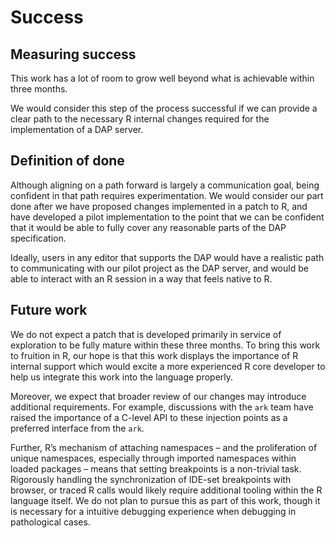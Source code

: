 # Success
<!--
Projects should have a definition of done that is measurable, and a
thorough understanding going in of what the risks are to delivery
-->

## Measuring success

<!--
How will we know when success is achieved, what markers can we use
along the way
-->

This work has a lot of room to grow well beyond what is achievable within three
months.

We would consider this step of the process successful if we can provide a clear
path to the necessary R internal changes required for the implementation of a
DAP server. 

## Definition of done

<!--
What does success look like?
-->

Although aligning on a path forward is largely a communication goal, being
confident in that path requires experimentation. We would consider our part done
after we have proposed changes implemented in a patch to R, and have developed
a pilot implementation to the point that we can be confident that it would be
able to fully cover any reasonable parts of the DAP specification.

Ideally, users in any editor that supports the DAP would have a realistic
path to communicating with our pilot project as the DAP server, and would be
able to interact with an R session in a way that feels native to R.

## Future work

<!--
How could this be extended / developed in the future by yourself
and/or the community in general?
-->

We do not expect a patch that is developed primarily in service of exploration
to be fully mature within these three months. To bring this work to fruition in
R, our hope is that this work displays the importance of R internal support which
would excite a more experienced R core developer to help us integrate this work
into the language properly.

Moreover, we expect that broader review of our changes may introduce additional
requirements. For example, discussions with the `ark` team have raised the
importance of a C-level API to these injection points as a preferred interface
from the `ark`.

Further, R's mechanism of attaching namespaces -- and the proliferation of
unique namespaces, especially through imported namespaces within loaded packages
-- means that setting breakpoints is a non-trivial task. Rigorously handling
the synchronization of IDE-set breakpoints with browser, or traced R calls
would likely require additional tooling within the R language itself. We do
not plan to pursue this as part of this work, though it is necessary for a
intuitive debugging experience when debugging in pathological cases.
